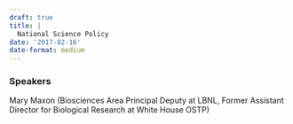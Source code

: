 ```yaml
---
draft: true 
title: |
  National Science Policy
date: '2017-02-16'
date-format: medium 
---
```



### Speakers  
Mary Maxon (Biosciences Area Principal Deputy at LBNL, Former Assistant Director for Biological Research at White House OSTP)



